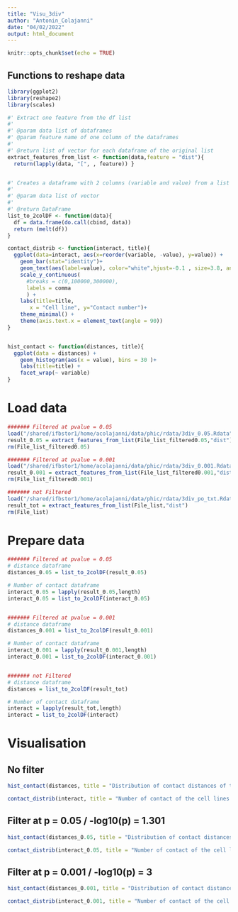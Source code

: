 ```yaml
---
title: "Visu_3div"
author: "Antonin_Colajanni"
date: "04/02/2022"
output: html_document
---
```


```r
knitr::opts_chunk$set(echo = TRUE)
```

## Functions to reshape data
```r
library(ggplot2)
library(reshape2)
library(scales)

#' Extract one feature from the df list 
#'
#' @param data list of dataframes 
#' @param feature name of one column of the dataframes
#'
#' @return list of vector for each dataframe of the original list
extract_features_from_list <- function(data,feature = "dist"){
  return(lapply(data, "[", , feature)) }


#' Creates a dataframe with 2 columns (variable and value) from a list of vector
#'
#' @param data list of vector
#'
#' @return DataFrame
list_to_2colDF <- function(data){
  df = data.frame(do.call(cbind, data))
  return (melt(df))
}

contact_distrib <- function(interact, title){
  ggplot(data=interact, aes(x=reorder(variable, -value), y=value)) +
    geom_bar(stat="identity")+
    geom_text(aes(label=value), color="white",hjust=-0.1 , size=3.8, angle=-90) +
    scale_y_continuous(
      #breaks = c(0,100000,300000), 
      labels = comma
      ) +
    labs(title=title,
       x = "Cell line", y="Contact number")+
    theme_minimal() +
    theme(axis.text.x = element_text(angle = 90))
}


hist_contact <- function(distances, title){
  ggplot(data = distances) +
    geom_histogram(aes(x = value), bins = 30 )+
    labs(title=title) +
    facet_wrap(~ variable)
}
```



# Load data
```r
####### Filtered at pvalue = 0.05
load("/shared/ifbstor1/home/acolajanni/data/phic/rdata/3div_0.05.Rdata")
result_0.05 = extract_features_from_list(File_list_filtered0.05,"dist")
rm(File_list_filtered0.05)

####### Filtered at pvalue = 0.001
load("/shared/ifbstor1/home/acolajanni/data/phic/rdata/3div_0.001.Rdata")
result_0.001 = extract_features_from_list(File_list_filtered0.001,"dist")
rm(File_list_filtered0.001)

####### not Filtered
load("/shared/ifbstor1/home/acolajanni/data/phic/rdata/3div_po_txt.Rdata")
result_tot = extract_features_from_list(File_list,"dist")
rm(File_list)

```

# Prepare data
```r
####### Filtered at pvalue = 0.05
# distance dataframe
distances_0.05 = list_to_2colDF(result_0.05)

# Number of contact dataframe 
interact_0.05 = lapply(result_0.05,length)
interact_0.05 = list_to_2colDF(interact_0.05)


####### Filtered at pvalue = 0.001
# distance dataframe
distances_0.001 = list_to_2colDF(result_0.001)

# Number of contact dataframe 
interact_0.001 = lapply(result_0.001,length)
interact_0.001 = list_to_2colDF(interact_0.001)


####### not Filtered
# distance dataframe
distances = list_to_2colDF(result_tot)

# Number of contact dataframe 
interact = lapply(result_tot,length)
interact = list_to_2colDF(interact)

```

# Visualisation
## No filter
```r

hist_contact(distances, title = "Distribution of contact distances of the cell lines from 3div database (PCHi-C)")
``` 


```r

contact_distrib(interact, title = "Number of contact of the cell lines from 3div database (PCHi-C)")

``` 


## Filter at p = 0.05 / -log10(p) = 1.301
```r

hist_contact(distances_0.05, title = "Distribution of contact distances of the cell lines from 3div database (PCHi-C filtered at p < 0.05)")
``` 


```r

contact_distrib(interact_0.05, title = "Number of contact of the cell lines from 3div database (PCHi-C filtered at p < 0.05)")

``` 


## Filter at p = 0.001 / -log10(p) = 3
```r

hist_contact(distances_0.001, title = "Distribution of contact distances of the cell lines from 3div database (PCHi-C filtered at p < 0.001)")
``` 


```r

contact_distrib(interact_0.001, title = "Number of contact of the cell lines from 3div database (PCHi-C filtered at p < 0.001)")

``` 